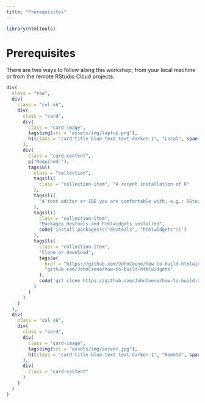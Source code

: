 ```yaml
---
title: "Prerequisites"
---
```


```r
library(htmltools)
```

<div class="container" style="min-height:75vh;">

<h1>Prerequisites</h1>

There are two ways to follow along this workshop; from your local machine or from the remote RStudio Cloud projects.

```r
div(
  class = "row",
  div(
    class = "col s6",
    div(
      class = "card",
      div(
        class = "card-image",
        tags$img(src = "assets/img/laptop.png"),
        h1(class = "card-title blue-text text-darken-1", "Local", span("_", class = "orange-text", .noWS = "before"))
      ),
      div(
        class = "card-content",
        p("Required:"),
        tags$ul(
          class = "collection",
          tags$li(
            class = "collection-item", "A recent installation of R"
          ),
          tags$li(
            "A text editor or IDE you are comfortable with, e.g.: RStudio."
          ),
          tags$li(
            class = "collection-item", 
            "Packages devtools and htmlwidgets installed",
            code('install.packages(c("devtools", "htmlwidgets"))')
          ),
          tags$li(
            class = "collection-item", 
            "Clone or download", 
            tags$a(
              href = "https://github.com/JohnCoene/how-to-build-htmlwidgets",
              "github.com/JohnCoene/how-to-build-htmlwidgets"
            ),
            code('git clone https://github.com/JohnCoene/how-to-build-htmlwidgets.git')
          )
        )
      )
    )
  ),
  div(
    class = "col s6",
    div(
      class = "card",
      div(
        class = "card-image",
        tags$img(src = "assets/img/server.jpg"),
        h1(class = "card-title blue-text text-darken-1", "Remote", span("_", class = "orange-text", .noWS = "before"))
      ),
      div(
        class = "card-content"
      )
    )
  )
)
```

</div>